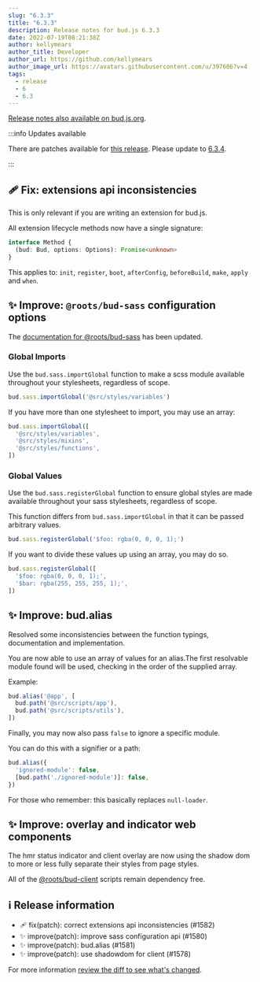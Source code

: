 ```yaml
---
slug: "6.3.3"
title: "6.3.3"
description: Release notes for bud.js 6.3.3
date: 2022-07-19T08:21:38Z
author: kellymears
author_title: Developer
author_url: https://github.com/kellymears
author_image_url: https://avatars.githubusercontent.com/u/397606?v=4
tags:
  - release
  - 6
  - 6.3
---
```


<!--This file is generated-->

[Release notes also available on bud.js.org](https://bud.js.org/blog/6.3.3/).

<!--truncate-->

:::info Updates available

There are patches available for [this release](https://bud.js.org/releases/tags/6-3). Please update to [6.3.4](https://bud.js.org/releases/6.3.4).

:::

## 🩹 Fix: extensions api inconsistencies

This is only relevant if you are writing an extension for bud.js.

All extension lifecycle methods now have a single signature:

```ts
interface Method {
  (bud: Bud, options: Options): Promise<unknown>
}
```

This applies to: `init`, `register`, `boot`, `afterConfig`, `beforeBuild`, `make`, `apply` and `when`.

## ✨ Improve: `@roots/bud-sass` configuration options

The [documentation for @roots/bud-sass](https://bud.js.org/extensions/bud-sass) has been updated.

### Global Imports

Use the `bud.sass.importGlobal` function to make a scss module available throughout your stylesheets, regardless of scope.

```ts
bud.sass.importGlobal('@src/styles/variables')
```

If you have more than one stylesheet to import, you may use an array:

```ts
bud.sass.importGlobal([
  '@src/styles/variables',
  '@src/styles/mixins',
  '@src/styles/functions',
])
```

### Global Values

Use the `bud.sass.registerGlobal` function to ensure global styles are made available throughout your sass stylesheets, regardless of scope.

This function differs from `bud.sass.importGlobal` in that it can be passed arbitrary values.

```ts
bud.sass.registerGlobal('$foo: rgba(0, 0, 0, 1);')
```

If you want to divide these values up using an array, you may do so.

```ts
bud.sass.registerGlobal([
  '$foo: rgba(0, 0, 0, 1);',
  '$bar: rgba(255, 255, 255, 1);',
])
```

## ✨ Improve: bud.alias

Resolved some inconsistencies between the function typings, documentation and implementation.

You are now able to use an array of values for an alias.The first resolvable module found will be used, checking in the order of the supplied array.

Example:

```ts
bud.alias('@app', [
  bud.path('@src/scripts/app'),
  bud.path('@src/scripts/utils'),
])
```

Finally, you may now also pass `false` to ignore a specific module.

You can do this with a signifier or a path:

```ts
bud.alias({
  'ignored-module': false,
  [bud.path('./ignored-module')]: false,
})
```

For those who remember: this basically replaces `null-loader`.

## ✨ Improve: overlay and indicator web components

The hmr status indicator and client overlay are now using the shadow dom to more or less fully separate their styles from page styles.

All of the [@roots/bud-client](https://github.com/roots/bud/tree/main/sources/@roots/bud-client) scripts remain dependency free.

## ℹ️ Release information

- 🩹 fix(patch): correct extensions api inconsistencies (#1582)
- ✨ improve(patch): improve sass configuration api (#1580)
- ✨ improve(patch): bud.alias (#1581)
- ✨ improve(patch): use shadowdom for client (#1578)

For more information [review the diff to see what's changed](https://github.com/roots/bud/compare/v6.3.2...v6.3.3).